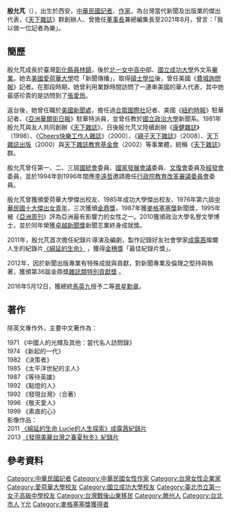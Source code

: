 {{Infobox_Person
| name =殷允芃
|image=
|box_width=
|occupation= 企業家
| period = 20世纪 
|birth_name=
| other_names =
| Sex = 女
|birth_date={{birth year and age|1941}}
|death_date= 
|death_place=
| nationality ={{ROC}}
| residence = 
| party = 
| religion =  
| spouse = 
| relatives =
|education= [[北一女中|北一女中]]<br>[[國立成功大學|國立成功大學]]外文系<br>[[愛荷華大學|愛荷華大學]]傳播碩士<br>[[國立政治大學|國立政治大學]]名譽文學博士
| past =  美國費城詢問報記者<br>[[合眾國際社|合眾國際社]]記者<br>[[紐約時報|紐約時報]]駐華記者<br>[[亞洲華爾街日報|亞洲華爾街日報]]駐華特派員<br>[[國立政治大學|國立政治大學]]新聞系講師<br>任第一、二、三屆[[國統會|國統會]]委員<br>國發會、[[文復會|文復會]]及經發會委員<br>[[行政院教育改革審議委員會|行政院教育改革審議委員會]]委員<br>天下雜誌董事長
| work =
* 《中國人的光輝及其他：當代名人訪問錄》
* 《新起的一代》
* 《決策者》
* 《太平洋世紀的主人》
* 《等待英雄》
* 《點燈的人》
* 《發現台灣》（合著）
* 《敬天愛人》
* 《素直的心》
| award =1987年獲[[麥格塞塞獎|麥格塞塞獎]]新聞獎<br>愛荷華大學、成功大學傑出校友<br>1976年榮獲中華民國第六屆「十大傑出女青年」<br>三次獲頒[[金鼎獎|金鼎獎]]<br>[[卓越新聞獎|卓越新聞獎]]新聞志業終身成就獎<br>第36屆[[金鼎獎|金鼎獎]]雜誌類特別貢獻獎}}
'''殷允芃'''（{{bd|1941年||catIdx=Yin殷}}），出生於西安，[[中華民國|中華民國]][[記者|記者]]、[[作家|作家]]，為台灣當代新聞及出版業的傑出代表，《[[天下雜誌|天下雜誌]]》群創辦人、曾擔任[[董事長|董事長]]兼總編集長至2021年8月，曾言：「我以做一位記者為樂」。

==簡歷==
殷允芃成長於臺灣[[彰化縣|彰化縣]][[員林鎮|員林鎮]]{{refTag|1=參見[http://www.commonhealth.com.tw/article/article.action?id=5032370&page=4  回首創辦《康健雜誌》初衷 ／殷允芃專訪]}}，後於[[北一女中|北一女中]][[高中|高中]]部、[[國立成功大學|國立成功大學]]外文系[[畢業|畢業]]。她去[[美國|美國]][[愛荷華大學|愛荷華大學]]唸「新聞傳播」，取得[[碩士|碩士]][[學位|學位]]後，曾任美國《[[費城詢問報|費城詢問報]]》記者。在那段時期，她曾利用業餘時間訪問了一連串美國的華人代表，其中她最感珍貴的是訪問到了[[張愛玲|張愛玲]]{{refTag|1=參見[http://topic.cw.com.tw/30wish/pg1_article8.aspx 　「訪：張愛玲女士」內容連載]}}。

返台後，她曾任職於[[美國新聞處|美國新聞處]]，擔任過[[合眾國際社|合眾國際社]]記者、美國《[[紐約時報|紐約時報]]》駐華記者、《[[亞洲華爾街日報|亞洲華爾街日報]]》駐華特派員，並曾任教於[[國立政治大學|國立政治大學]]新聞系。1981年殷允芃與友人共同創辦《[[天下雜誌|天下雜誌]]》，日後殷允芃又陸續創辦《[[康健雜誌|康健雜誌]]》（1998）、《[[Cheers快樂工作人雜誌|Cheers快樂工作人雜誌]]》（2000）、《[[親子天下雜誌|親子天下雜誌]]》（2008）、[[天下雜誌出版|天下雜誌出版]]（2000）與[[天下雜誌教育基金會|天下雜誌教育基金會]]（2002）等事業體，統稱《[[天下雜誌|天下雜誌]]》群。

殷允芃曾任第一、二、三屆[[國統會|國統會]]委員、[[國家發展會議|國家發展會議]]委員、[[文復會|文復會]]委員及[[經發會|經發會]]委員，並於1994年到1996年間應[[李遠哲|李遠哲]]邀請擔任[[行政院教育改革審議委員會|行政院教育改革審議委員會]]委員。

殷允芃曾獲頒愛荷華大學傑出校友、1985年成功大學傑出校友、1976年第六屆[[中華民國十大傑出女青年|中華民國十大傑出女青年]]，三次獲頒[[金鼎獎|金鼎獎]]，1987年獲[[麥格塞塞獎|麥格塞塞獎]]新聞獎{{refTag|1=參見[http://www.rmaf.org.ph/Awardees/Citation/CitationYingDia.htm 1987年麥格塞塞獎新聞獎]}}，1995年被《[[亞洲周刊|亞洲周刊]]》評為亞洲最有影響力的女性之一。2010獲頒政治大學名譽文學博士{{refTag|1=參見[http://udn.com/NEWS/NATIONAL/NAT5/5942924.shtml 聯合新聞網]}}{{refTag|1=參見[http://www.cw.com.tw/article/article.action?id=5005749&idSubChannel=36 《天下雜誌》發行人殷允芃獲頒政大名譽博士]}}，並於同年榮獲[[卓越新聞獎|卓越新聞獎]]新聞志業終身成就獎{{refTag|1=參見[http://www.feja.org.tw/modules/news001/article.php?storyid=118  卓越新聞獎]}}{{refTag|1=參見[http://www.cw.com.tw/article/article.action?id=5052346  殷允芃獲頒2010年卓越新聞獎首屆終身成就獎致詞全文]}}。

2011年，殷允芃首次擔任紀錄片導演及編劇，製作記錄好友社會學家[[成露茜|成露茜]]燦爛人生的紀錄片[http://www.cw.com.tw/article/article.action?id=5031653 《綿延的生命》] {{Wayback|url=http://www.cw.com.tw/article/article.action?id=5031653 |date=20190611171259 }}，獲得[[金穗獎|金穗獎]]「最佳紀錄片獎」。

2012年，因於新聞出版專業有特殊成就與貢獻，對新聞專業及倫理之堅持與執著，獲頒第36屆金鼎獎[http://www.cw.com.tw/article/article.action?id=5033696 雜誌類特別貢獻獎] {{Wayback|url=http://www.cw.com.tw/article/article.action?id=5033696 |date=20160304110902 }}。

2016年5月12日，獲總統[[馬英九|馬英九]]授予二等[[景星勳章|景星勳章]]{{refTag|1=[http://www.president.gov.tw/Default.aspx?tabid=131&itemid=37351&rmid=514 中華民國105年5月12日總統令]：「茲授予《天下雜誌》創辦人殷允芃二等景星勳章。」}}。

==著作==
除英文專作外，主要中文著作為：

1971  《中國人的光輝及其他：當代名人訪問錄》<br />
1974  《新起的一代》<br />
1982  《決策者》<br />
1985  《太平洋世紀的主人》<br />
1987  《等待英雄》<br />
1992  《點燈的人》<br />
1992  《發現台灣》（合著）<br />
1996  《敬天愛人》<br />
1999  《素直的心》<br />

影像作品：<br />
2011   [http://www.cw.com.tw/article/article.action?id=5031653 《綿延的生命 Lucie的人生探索》成露茜紀錄片] {{Wayback|url=http://www.cw.com.tw/article/article.action?id=5031653 |date=20190611171259 }}<br />
2013   [http://www.youtube.com/watch?v=TZlt_zozH1M 《發現美麗台灣之春夏秋冬》紀錄片] {{Wayback|url=http://www.youtube.com/watch?v=TZlt_zozH1M |date=20210216132349 }}<br />

==參考資料==
<div class="references-small">
{{RefFoot}}
</div>

{{國家統一委員會成員}}

{{DEFAULTSORT:Yin殷}}
[[Category:中華民國記者|Category:中華民國記者]]
[[Category:中華民國女性作家|Category:中華民國女性作家]]
[[Category:台灣女性企業家|Category:台灣女性企業家]]
[[Category:愛荷華大學校友|Category:愛荷華大學校友]]
[[Category:國立成功大學校友|Category:國立成功大學校友]]
[[Category:臺北市立第一女子高級中學校友|Category:臺北市立第一女子高級中學校友]]
[[Category:台灣戰後山東移民|Category:台灣戰後山東移民]]
[[Category:滕州人|Category:滕州人]]
[[Category:台北市人|Category:台北市人]]
[[Category:殷姓|Y允]]
[[Category:麥格塞塞獎獲得者|Category:麥格塞塞獎獲得者]]